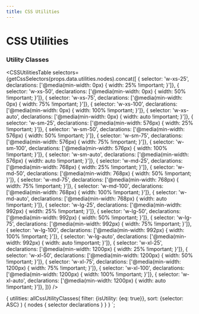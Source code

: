 ```yaml
---
title: CSS Utilities
---
```




# CSS Utilities


### Utility Classes

<CSSUtilitiesTable
  selectors={getCssSelectors(props.data.utilities.nodes).concat([
    { selector: 'w-xs-25', declarations: ['@media(min-width: 0px) { width: 25% !important; }']},
    { selector: 'w-xs-50', declarations: ['@media(min-width: 0px) { width: 50% !important; }']},
    { selector: 'w-xs-75', declarations: ['@media(min-width: 0px) { width: 75% !important; }']},
    { selector: 'w-xs-100', declarations: ['@media(min-width: 0px) { width: 100% !important; }']},
    { selector: 'w-xs-auto', declarations: ['@media(min-width: 0px) { width: auto !important; }']},
    { selector: 'w-sm-25', declarations: ['@media(min-width: 576px) { width: 25% !important; }']},
    { selector: 'w-sm-50', declarations: ['@media(min-width: 576px) { width: 50% !important; }']},
    { selector: 'w-sm-75', declarations: ['@media(min-width: 576px) { width: 75% !important; }']},
    { selector: 'w-sm-100', declarations: ['@media(min-width: 576px) { width: 100% !important; }']},
    { selector: 'w-sm-auto', declarations: ['@media(min-width: 576px) { width: auto !important; }']},
    { selector: 'w-md-25', declarations: ['@media(min-width: 768px) { width: 25% !important; }']},
    { selector: 'w-md-50', declarations: ['@media(min-width: 768px) { width: 50% !important; }']},
    { selector: 'w-md-75', declarations: ['@media(min-width: 768px) { width: 75% !important; }']},
    { selector: 'w-md-100', declarations: ['@media(min-width: 768px) { width: 100% !important; }']},
    { selector: 'w-md-auto', declarations: ['@media(min-width: 768px) { width: auto !important; }']},
    { selector: 'w-lg-25', declarations: ['@media(min-width: 992px) { width: 25% !important; }']},
    { selector: 'w-lg-50', declarations: ['@media(min-width: 992px) { width: 50% !important; }']},
    { selector: 'w-lg-75', declarations: ['@media(min-width: 992px) { width: 75% !important; }']},
    { selector: 'w-lg-100', declarations: ['@media(min-width: 992px) { width: 100% !important; }']},
    { selector: 'w-lg-auto', declarations: ['@media(min-width: 992px) { width: auto !important; }']},
    { selector: 'w-xl-25', declarations: ['@media(min-width: 1200px) { width: 25% !important; }']},
    { selector: 'w-xl-50', declarations: ['@media(min-width: 1200px) { width: 50% !important; }']},
    { selector: 'w-xl-75', declarations: ['@media(min-width: 1200px) { width: 75% !important; }']},
    { selector: 'w-xl-100', declarations: ['@media(min-width: 1200px) { width: 100% !important; }']},
    { selector: 'w-xl-auto', declarations: ['@media(min-width: 1200px) { width: auto !important; }']},
  ])}
/>

{
  utilities: allCssUtilityClasses(
    filter: {isUtility: {eq: true}},
    sort: {selector: ASC}
  ) {
    nodes {
      selector
      declarations
    }
  }
}
`;
